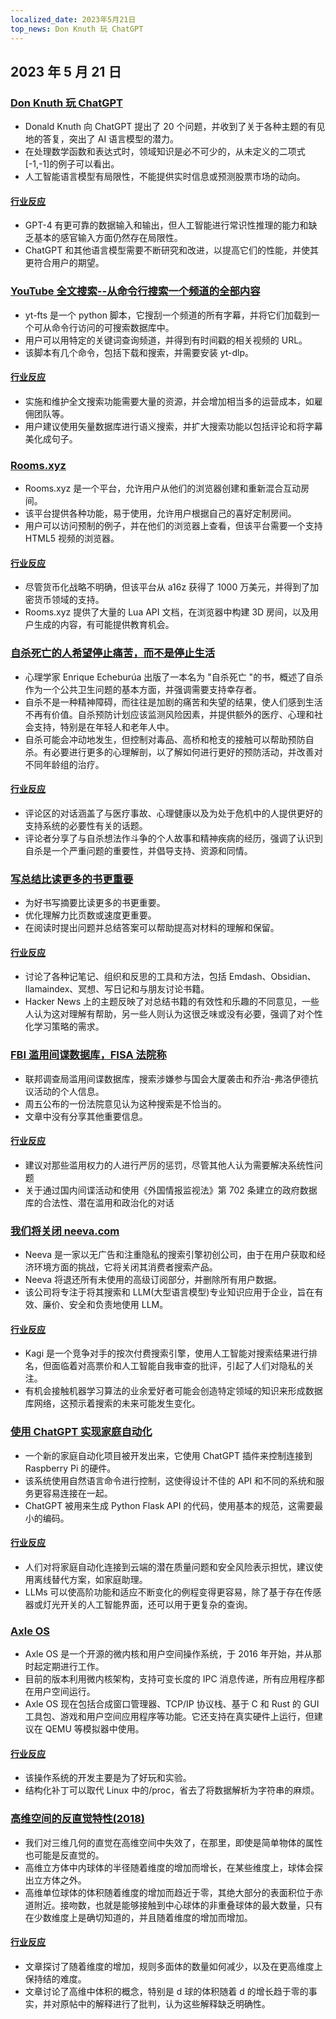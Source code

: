```yaml
---
localized_date: 2023年5月21日
top_news: Don Knuth 玩 ChatGPT
---
```




## 2023 年 5 月 21 日

### [Don Knuth 玩 ChatGPT](https://cs.stanford.edu/~knuth/chatGPT20.txt)

- Donald Knuth 向 ChatGPT 提出了 20 个问题，并收到了关于各种主题的有见地的答复，突出了 AI 语言模型的潜力。
- 在处理数学函数和表达式时，领域知识是必不可少的，从未定义的二项式[-1,-1]的例子可以看出。
- 人工智能语言模型有局限性，不能提供实时信息或预测股票市场的动向。

#### [行业反应](http://news.ycombinator.com/item?id=36012360)

- GPT-4 有更可靠的数据输入和输出，但人工智能进行常识性推理的能力和缺乏基本的感官输入方面仍然存在局限性。
- ChatGPT 和其他语言模型需要不断研究和改进，以提高它们的性能，并使其更符合用户的期望。

### [YouTube 全文搜索--从命令行搜索一个频道的全部内容](https://github.com/NotJoeMartinez/yt-fts)

- yt-fts 是一个 python 脚本，它搜刮一个频道的所有字幕，并将它们加载到一个可从命令行访问的可搜索数据库中。
- 用户可以用特定的关键词查询频道，并得到有时间戳的相关视频的 URL。
- 该脚本有几个命令，包括下载和搜索，并需要安装 yt-dlp。

#### [行业反应](http://news.ycombinator.com/item?id=36009774)

- 实施和维护全文搜索功能需要大量的资源，并会增加相当多的运营成本，如雇佣团队等。
- 用户建议使用矢量数据库进行语义搜索，并扩大搜索功能以包括评论和将字幕美化成句子。

### [Rooms.xyz](https://rooms.xyz/)

- Rooms.xyz 是一个平台，允许用户从他们的浏览器创建和重新混合互动房间。
- 该平台提供各种功能，易于使用，允许用户根据自己的喜好定制房间。
- 用户可以访问预制的例子，并在他们的浏览器上查看，但该平台需要一个支持 HTML5 视频的浏览器。

#### [行业反应](http://news.ycombinator.com/item?id=36009430)

- 尽管货币化战略不明确，但该平台从 a16z 获得了 1000 万美元，并得到了加密货币领域的支持。
- Rooms.xyz 提供了大量的 Lua API 文档，在浏览器中构建 3D 房间，以及用户生成的内容，有可能提供教育机会。

### [自杀死亡的人希望停止痛苦，而不是停止生活](https://english.elpais.com/science-tech/2023-05-20/psychologist-enrique-echeburua-people-who-die-by-suicide-want-to-stop-suffering-not-to-stop-living.html)

- 心理学家 Enrique Echeburúa 出版了一本名为 "自杀死亡 "的书，概述了自杀作为一个公共卫生问题的基本方面，并强调需要支持幸存者。
- 自杀不是一种精神障碍，而往往是加剧的痛苦和失望的结果，使人们感到生活不再有价值。自杀预防计划应该监测风险因素，并提供额外的医疗、心理和社会支持，特别是在年轻人和老年人中。
- 自杀可能会冲动地发生，但控制对毒品、高桥和枪支的接触可以帮助预防自杀。有必要进行更多的心理解剖，以了解如何进行更好的预防活动，并改善对不同年龄组的治疗。

#### [行业反应](http://news.ycombinator.com/item?id=36010975)

- 评论区的对话涵盖了与医疗事故、心理健康以及为处于危机中的人提供更好的支持系统的必要性有关的话题。
- 评论者分享了与自杀想法作斗争的个人故事和精神疾病的经历，强调了认识到自杀是一个严重问题的重要性，并倡导支持、资源和同情。

### [写总结比读更多的书更重要](https://www.andreasfragner.com/writing/writing-summaries)

- 为好书写摘要比读更多的书更重要。
- 优化理解力比页数或速度更重要。
- 在阅读时提出问题并总结答案可以帮助提高对材料的理解和保留。

#### [行业反应](http://news.ycombinator.com/item?id=36011599)

- 讨论了各种记笔记、组织和反思的工具和方法，包括 Emdash、Obsidian、llamaindex、冥想、写日记和与朋友讨论书籍。
- Hacker News 上的主题反映了对总结书籍的有效性和乐趣的不同意见，一些人认为这对理解有帮助，另一些人则认为这很乏味或没有必要，强调了对个性化学习策略的需求。

### [FBI 滥用间谍数据库，FISA 法院称](https://www.wsj.com/articles/fbi-improperly-searched-spy-database-for-information-on-americans-court-says-2f12bcd)

- 联邦调查局滥用间谍数据库，搜索涉嫌参与国会大厦袭击和乔治-弗洛伊德抗议活动的个人信息。
- 周五公布的一份法院意见认为这种搜索是不恰当的。
- 文章中没有分享其他重要信息。

#### [行业反应](http://news.ycombinator.com/item?id=36011550)

- 建议对那些滥用权力的人进行严厉的惩罚，尽管其他人认为需要解决系统性问题
- 关于通过国内间谍活动和使用《外国情报监视法》第 702 条建立的政府数据库的合法性、潜在滥用和政治化的对话

### [我们将关闭 neeva.com](https://neeva.com/blog/may-announcement)

- Neeva 是一家以无广告和注重隐私的搜索引擎初创公司，由于在用户获取和经济环境方面的挑战，它将关闭其消费者搜索产品。
- Neeva 将退还所有未使用的高级订阅部分，并删除所有用户数据。
- 该公司将专注于将其搜索和 LLM(大型语言模型)专业知识应用于企业，旨在有效、廉价、安全和负责地使用 LLM。

#### [行业反应](http://news.ycombinator.com/item?id=36013783)

- Kagi 是一个竞争对手的按次付费搜索引擎，使用人工智能对搜索结果进行排名，但面临着对高票价和人工智能自我审查的批评，引起了人们对隐私的关注。
- 有机会接触机器学习算法的业余爱好者可能会创造特定领域的知识来形成数据库网络，这预示着搜索的未来可能发生变化。

### [使用 ChatGPT 实现家庭自动化](https://www.atomic14.com/2023/05/14/is-this-the-future-of-home-automation.html)

- 一个新的家庭自动化项目被开发出来，它使用 ChatGPT 插件来控制连接到 Raspberry Pi 的硬件。
- 该系统使用自然语言命令进行控制，这使得设计不佳的 API 和不同的系统和服务更容易连接在一起。
- ChatGPT 被用来生成 Python Flask API 的代码，使用基本的规范，这需要最小的编码。

#### [行业反应](http://news.ycombinator.com/item?id=36013571)

- 人们对将家庭自动化连接到云端的潜在质量问题和安全风险表示担忧，建议使用离线替代方案，如家庭助理。
- LLMs 可以使高阶功能和适应不断变化的例程变得更容易，除了基于存在传感器或灯光开关的人工智能界面，还可以用于更复杂的查询。

### [Axle OS](https://axleos.com/)

- Axle OS 是一个开源的微内核和用户空间操作系统，于 2016 年开始，并从那时起定期进行工作。
- 目前的版本利用微内核架构，支持可变长度的 IPC 消息传递，所有应用程序都在用户空间运行。
- Axle OS 现在包括合成窗口管理器、TCP/IP 协议栈、基于 C 和 Rust 的 GUI 工具包、游戏和用户空间应用程序等功能。它还支持在真实硬件上运行，但建议在 QEMU 等模拟器中使用。

#### [行业反应](http://news.ycombinator.com/item?id=36008526)

- 该操作系统的开发主要是为了好玩和实验。
- 结构化补丁可以取代 Linux 中的/proc，省去了将数据解析为字符串的麻烦。

### [高维空间的反直觉特性(2018)](https://marckhoury.github.io/blog/counterintuitive-properties-of-high-dimensional-space/)

- 我们对三维几何的直觉在高维空间中失效了，在那里，即使是简单物体的属性也可能是反直觉的。
- 高维立方体中内球体的半径随着维度的增加而增长，在某些维度上，球体会探出立方体之外。
- 高维单位球体的体积随着维度的增加而趋近于零，其绝大部分的表面积位于赤道附近。接吻数，也就是能够接触到中心球体的非重叠球体的最大数量，只有在少数维度上是确切知道的，并且随着维度的增加而增加。

#### [行业反应](http://news.ycombinator.com/item?id=36009667)

- 文章探讨了随着维度的增加，规则多面体的数量如何减少，以及在更高维度上保持结的难度。
- 文章讨论了高维中体积的概念，特别是 d 球的体积随着 d 的增长趋于零的事实，并对原帖中的解释进行了批判，认为这些解释缺乏明确性。

</Steps>
